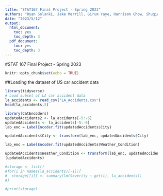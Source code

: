 ```yaml
---
title: "STAT167 Final Project - Spring 2023"
authors: "Ryan Solanki, Jake Merrill, Girum Yaye, Harrison Chow, Shuqiao Yu"
date: "2023/5/12"
output:
  html_document:
    toc: yes
    toc_depth: 3
  pdf_document:
    toc: yes
    toc_depth: 3
---
```


#STAT 167 Final Project - Spring 2023

```r
knitr::opts_chunk$set(echo = TRUE)
```

##Loading the dataset of US car accident data
```r
library(tidyverse)
# Load subset of LA car accident data
la_accidents <- read_csv("LA_Accidents.csv")
head(la_accidents,5)
```
```r
library(CatEncoders)
updatedAccidents2 <- la_accidents[-5:-6]
updatedAccidents <- la_accidents[-5:-6]
lab_enc = LabelEncoder.fit(updatedAccidents$City)

updatedAccidents$City <- transform(lab_enc, updatedAccidents$City)

lab_enc = LabelEncoder.fit(updatedAccidents$Weather_Condition)

updatedAccidents$Weather_Condition <- transform(lab_enc, updatedAccidents$Weather_Condition)
(updatedAccidents)

#storage <- list()
#for(i in names(la_accidents)[-1]){
#  storage[[i]] <- summary(lm(Severity ~ get(i), la_accidents))
#}

#print(storage)
```


